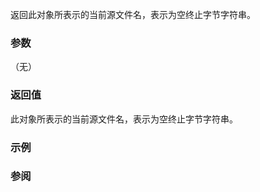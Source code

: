 {{cpp/experimental/source_location/title|file_name}}
{{cpp/experimental/lib extensions 2/source_location/navbar}}
{{ddcl | since=libfund_ts_2 | 1=
constexpr const char* file_name() const noexcept;
}}

返回此对象所表示的当前源文件名，表示为空终止字节字符串。

===参数===
（无）

===返回值===
此对象所表示的当前源文件名，表示为空终止字节字符串。

===示例===
{{example |
 | code=
#include &lt;experimental/source_location&gt;
#include &lt;iostream&gt;
 
inline void print_this_file_name(
    const std::experimental::source_location&amp; location
        = std::experimental::source_location::current())
{
    // 含有此函数调用点的文件名
    std::cout &lt;&lt; "File: " &lt;&lt; location.file_name() &lt;&lt; '\n';
}
 
int main()
{
    print_this_file_name();
}
 | p=true
 | output=
File: main.cpp
}}

===参阅===
{{dsc begin}}
{{dsc inc | cpp/experimental/source_location/dsc line}}
{{dsc inc | cpp/experimental/source_location/dsc column}}
{{dsc inc | cpp/experimental/source_location/dsc function_name}}
{{dsc see cpp | cpp/preprocessor/line |文件名和行信息|nomono=true}}
{{dsc end}}

{{langlinks|en|ja}}
